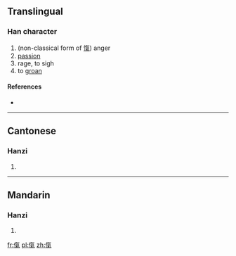 ==Translingual==

===Han character===
{{Han char|rn=9|rad=人|as=10|sn=12|four=|canj=人人弓木 (OOND)}}

# (non-classical form of [[愾]]) anger
# [[passion]]
# rage, to sigh
# to [[groan]]

====References====
* {{Han ref|kx=0113.040|hdz=10203.080|uh=3476|ud=13430}}

----

==Cantonese==

===Hanzi===
{{yue-hanzi|jyut=[[haai4]], [[hei3]]|y=haai4, hei3}}

# {{defn|lang=yue|sort=人10}}

----

==Mandarin==

===Hanzi===
{{cmn-hanzi|pin=[[xì]] ([[xi4]])|wg=hsi<sup>4</sup>}}

# {{defn|lang=cmn|sort=人10}}

[[fr:㑶]]
[[pl:㑶]]
[[zh:㑶]]